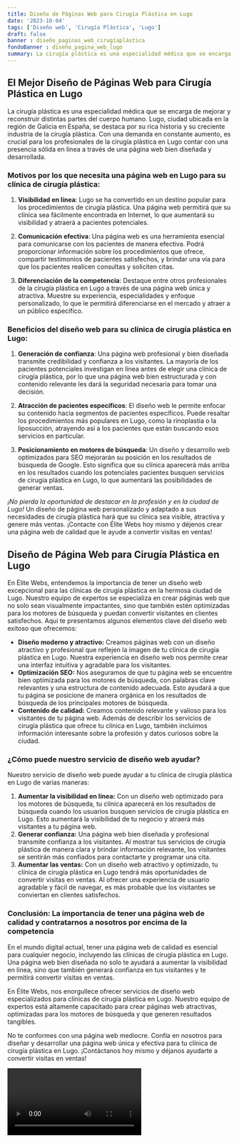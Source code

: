 ```yaml
---
title: Diseño de Páginas Web para Cirugía Plástica en Lugo
date: '2023-10-04'
tags: ['Diseño web', 'Cirugía Plástica', 'Lugo']
draft: false
banner : diseño_paginas_web_cirugíaplástica
fondoBanner : diseño_pagina_web_lugo
summary: La cirugía plástica es una especialidad médica que se encarga de mejorar y reconstruir distintas partes del cuerpo humano. Lugo, ciudad ubicada en la región de Galicia en España, se destaca por su rica historia y su creciente industria de la cirugía plástica. Con una demanda en constante aumento, es crucial para los profesionales de la cirugía plástica en Lugo contar con una presencia sólida en línea a través de una página web bien diseñada y desarrollada.
---
```


## **El Mejor Diseño de Páginas Web para Cirugía Plástica en Lugo**

La cirugía plástica es una especialidad médica que se encarga de mejorar y reconstruir distintas partes del cuerpo humano. Lugo, ciudad ubicada en la región de Galicia en España, se destaca por su rica historia y su creciente industria de la cirugía plástica. Con una demanda en constante aumento, es crucial para los profesionales de la cirugía plástica en Lugo contar con una presencia sólida en línea a través de una página web bien diseñada y desarrollada.

### **Motivos por los que necesita una página web en Lugo para su clínica de cirugía plástica:**

1. **Visibilidad en línea**: Lugo se ha convertido en un destino popular para los procedimientos de cirugía plástica. Una página web permitirá que su clínica sea fácilmente encontrada en Internet, lo que aumentará su visibilidad y atraerá a pacientes potenciales.

2. **Comunicación efectiva**: Una página web es una herramienta esencial para comunicarse con los pacientes de manera efectiva. Podrá proporcionar información sobre los procedimientos que ofrece, compartir testimonios de pacientes satisfechos, y brindar una vía para que los pacientes realicen consultas y soliciten citas.

3. **Diferenciación de la competencia**: Destaque entre otros profesionales de la cirugía plástica en Lugo a través de una página web única y atractiva. Muestre su experiencia, especialidades y enfoque personalizado, lo que le permitirá diferenciarse en el mercado y atraer a un público específico.

### **Beneficios del diseño web para su clínica de cirugía plástica en Lugo:**

1. **Generación de confianza**: Una página web profesional y bien diseñada transmite credibilidad y confianza a los visitantes. La mayoría de los pacientes potenciales investigan en línea antes de elegir una clínica de cirugía plástica, por lo que una página web bien estructurada y con contenido relevante les dará la seguridad necesaria para tomar una decisión.

2. **Atracción de pacientes específicos**: El diseño web le permite enfocar su contenido hacia segmentos de pacientes específicos. Puede resaltar los procedimientos más populares en Lugo, como la rinoplastia o la liposucción, atrayendo así a los pacientes que están buscando esos servicios en particular.

3. **Posicionamiento en motores de búsqueda**: Un diseño y desarrollo web optimizados para SEO mejorarán su posición en los resultados de búsqueda de Google. Esto significa que su clínica aparecerá más arriba en los resultados cuando los potenciales pacientes busquen servicios de cirugía plástica en Lugo, lo que aumentará las posibilidades de generar ventas.

*¡No pierda la oportunidad de destacar en la profesión y en la ciudad de Lugo!* Un diseño de página web personalizado y adaptado a sus necesidades de cirugía plástica hará que su clínica sea visible, atractiva y genere más ventas. ¡Contacte con Élite Webs hoy mismo y déjenos crear una página web de calidad que le ayude a convertir visitas en ventas!

<GifSeo />

<Cta />

## Diseño de Página Web para Cirugía Plástica en Lugo

En Élite Webs, entendemos la importancia de tener un diseño web excepcional para las clínicas de cirugía plástica en la hermosa ciudad de Lugo. Nuestro equipo de expertos se especializa en crear páginas web que no solo sean visualmente impactantes, sino que también estén optimizadas para los motores de búsqueda y puedan convertir visitantes en clientes satisfechos. Aquí te presentamos algunos elementos clave del diseño web exitoso que ofrecemos:

- **Diseño moderno y atractivo:** Creamos páginas web con un diseño atractivo y profesional que reflejen la imagen de tu clínica de cirugía plástica en Lugo. Nuestra experiencia en diseño web nos permite crear una interfaz intuitiva y agradable para los visitantes.
- **Optimización SEO:** Nos aseguramos de que tu página web se encuentre bien optimizada para los motores de búsqueda, con palabras clave relevantes y una estructura de contenido adecuada. Esto ayudará a que tu página se posicione de manera orgánica en los resultados de búsqueda de los principales motores de búsqueda.
- **Contenido de calidad:** Creamos contenido relevante y valioso para los visitantes de tu página web. Además de describir los servicios de cirugía plástica que ofrece tu clínica en Lugo, también incluimos información interesante sobre la profesión y datos curiosos sobre la ciudad.

### ¿Cómo puede nuestro servicio de diseño web ayudar?

Nuestro servicio de diseño web puede ayudar a tu clínica de cirugía plástica en Lugo de varias maneras:

1. **Aumentar la visibilidad en línea:** Con un diseño web optimizado para los motores de búsqueda, tu clínica aparecerá en los resultados de búsqueda cuando los usuarios busquen servicios de cirugía plástica en Lugo. Esto aumentará la visibilidad de tu negocio y atraerá más visitantes a tu página web.
2. **Generar confianza:** Una página web bien diseñada y profesional transmite confianza a los visitantes. Al mostrar tus servicios de cirugía plástica de manera clara y brindar información relevante, los visitantes se sentirán más confiados para contactarte y programar una cita.
3. **Aumentar las ventas:** Con un diseño web atractivo y optimizado, tu clínica de cirugía plástica en Lugo tendrá más oportunidades de convertir visitas en ventas. Al ofrecer una experiencia de usuario agradable y fácil de navegar, es más probable que los visitantes se conviertan en clientes satisfechos.

### Conclusión: La importancia de tener una página web de calidad y contratarnos a nosotros por encima de la competencia

En el mundo digital actual, tener una página web de calidad es esencial para cualquier negocio, incluyendo las clínicas de cirugía plástica en Lugo. Una página web bien diseñada no solo te ayudará a aumentar la visibilidad en línea, sino que también generará confianza en tus visitantes y te permitirá convertir visitas en ventas.

En Élite Webs, nos enorgullece ofrecer servicios de diseño web especializados para clínicas de cirugía plástica en Lugo. Nuestro equipo de expertos está altamente capacitado para crear páginas web atractivas, optimizadas para los motores de búsqueda y que generen resultados tangibles.

No te conformes con una página web mediocre. Confía en nosotros para diseñar y desarrollar una página web única y efectiva para tu clínica de cirugía plástica en Lugo. ¡Contáctanos hoy mismo y déjanos ayudarte a convertir visitas en ventas!

<Video />

<CtaBot job='Cirugía Plástica' city='Lugo'/>

<Gmaps query='Lugo+españa+maps' />